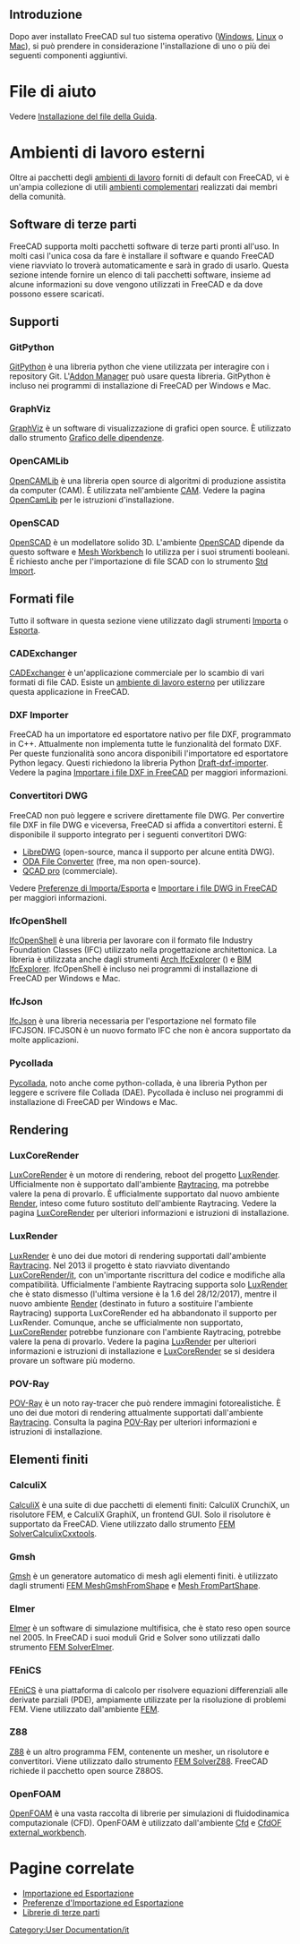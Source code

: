 <languages/>

{{Docnav/it
|[[Installing_on_Mac/it|Installare in Mac]]
|[[Getting_started/it|Per iniziare]]
}}

{{TOCright}}

<span id="Introduction"></span>
==Introduzione== 

Dopo aver installato FreeCAD sul tuo sistema operativo ([[Installing_on_Windows/it|Windows]], [[Installing_on_Linux/it|Linux]] o [[Installing_on_Mac/it|Mac]]), si può prendere in considerazione l'installazione di uno o più dei seguenti componenti aggiuntivi.

<span id="Help_files"></span>
=File di aiuto=

Vedere  [[Installing_Helpfile/it|Installazione del file della Guida]].

<span id="External_workbenches"></span>
=Ambienti di lavoro esterni=

Oltre ai pacchetti degli [[workbenches/it|ambienti di lavoro]] forniti di default con FreeCAD, vi è un'ampia collezione di utili [[External_workbenches/it|ambienti complementari]] realizzati dai membri della comunità.

<span id="Third_party_software"></span>
==Software di terze parti==

FreeCAD supporta molti pacchetti software di terze parti pronti all'uso. In molti casi l'unica cosa da fare è installare il software e quando FreeCAD viene riavviato lo troverà automaticamente e sarà in grado di usarlo. Questa sezione intende fornire un elenco di tali pacchetti software, insieme ad alcune informazioni su dove vengono utilizzati in FreeCAD e da dove possono essere scaricati.

<span id="Support"></span>
== Supporti ==

===GitPython===

[https://github.com/gitpython-developers/GitPython GitPython] è una libreria python che viene utilizzata per interagire con i repository Git. L'[[Std_AddonMgr/it|Addon Manager]] può usare questa libreria. GitPython è incluso nei programmi di installazione di FreeCAD per Windows e Mac.

===GraphViz===

[https://www.graphviz.org GraphViz] è un software di visualizzazione di grafici open source. È utilizzato dallo strumento [[Std_DependencyGraph/it|Grafico delle dipendenze]].

===OpenCAMLib===

[http://www.anderswallin.net/CAM OpenCAMLib] è una libreria open source di algoritmi di produzione assistita da computer (CAM). È utilizzata nell'ambiente [[CAM_Workbench/it|CAM]]. Vedere la pagina [[OpenCamLib/it|OpenCamLib]] per le istruzioni d'installazione.

===OpenSCAD===

[https://www.openscad.org OpenSCAD] è un modellatore solido 3D. L'ambiente [[OpenSCAD_Workbench/it|OpenSCAD]] dipende da questo software e [[Mesh_Workbench/it|Mesh Workbench]] lo utilizza per i suoi strumenti booleani. È richiesto anche per l'importazione di file SCAD con lo strumento [[Std_Import/it|Std Import]].

<span id="File_formats"></span>
==Formati file==

Tutto il software in questa sezione viene utilizzato dagli strumenti [[Std_Import/it|Importa]] o [[Std_Export/it|Esporta]].

===CADExchanger===

[https://cadexchanger.com CADExchanger] è un'applicazione commerciale per lo scambio di vari formati di file CAD. Esiste un [https://github.com/yorikvanhavre/CADExchanger ambiente di lavoro esterno] per utilizzare questa applicazione in FreeCAD.

===DXF Importer===

FreeCAD ha un importatore ed esportatore nativo per file DXF, programmato in C++. Attualmente non implementa tutte le funzionalità del formato DXF. Per queste funzionalità sono ancora disponibili l'importatore ed esportatore Python legacy. Questi richiedono la libreria Python [https://github.com/yorikvanhavre/Draft-dxf-importer Draft-dxf-importer]. Vedere la pagina [[FreeCAD_and_DXF_Import/it|Importare i file DXF in FreeCAD]] per maggiori informazioni.

<span id="DWG_converters"></span>
=== Convertitori DWG ===

FreeCAD non può leggere e scrivere direttamente file DWG. Per convertire file DXF in file DWG e viceversa, FreeCAD si affida a convertitori esterni. È disponibile il supporto integrato per i seguenti convertitori DWG:
* [https://www.gnu.org/software/libredwg LibreDWG] (open-source, manca il supporto per alcune entità DWG).
* [https://www.opendesign.com/guestfiles/oda_file_converter ODA File Converter] (free, ma non open-source).
* [https://qcad.org/en/qcad-command-line-tools#dwg2dwg QCAD pro] (commerciale). {{Version|0.20}}

Vedere [[Import_Export_Preferences/it#DWG|Preferenze di Importa/Esporta]] e [[FreeCAD_and_DWG_Import/it|Importare i file DWG in FreeCAD]] per maggiori informazioni.

===IfcOpenShell===

[http://ifcopenshell.org IfcOpenShell] è una libreria per lavorare con il formato file Industry Foundation Classes (IFC) utilizzato nella progettazione architettonica. La libreria è utilizzata anche dagli strumenti [[Arch_IfcExplorer/it|Arch IfcExplorer]] ({{VersionMinus|0.18}}) e [[BIM_IfcExplorer/it|BIM IfcExplorer]]. IfcOpenShell è incluso nei programmi di installazione di FreeCAD per Windows e Mac.

===IfcJson===

[https://github.com/buildingSMART/ifcJSON IfcJson] è una libreria necessaria per l'esportazione nel formato file IFCJSON. IFCJSON è un nuovo formato IFC che non è ancora supportato da molte applicazioni.

===Pycollada===

[https://github.com/pycollada/pycollada/releases Pycollada], noto anche come python-collada, è una libreria Python per leggere e scrivere file Collada (DAE). Pycollada è incluso nei programmi di installazione di FreeCAD per Windows e Mac.

==Rendering==

===LuxCoreRender===

[https://www.luxcorerender.org LuxCoreRender] è un motore di rendering, reboot del progetto [[LuxRender/it|LuxRender]]. Ufficialmente non è supportato dall'ambiente [[Raytracing_Workbench/it|Raytracing]], ma potrebbe valere la pena di provarlo. È ufficialmente supportato dal nuovo ambiente [https://github.com/FreeCAD/FreeCAD-render Render], inteso come futuro sostituto dell'ambiente Raytracing. Vedere la pagina [[LuxCoreRender/it|LuxCoreRender]] per ulteriori informazioni e istruzioni di installazione.

===LuxRender===

[https://luxcorerender.org/history/ LuxRender] è uno dei due motori di rendering supportati dall'ambiente [[Raytracing_Workbench/it|Raytracing]]. Nel 2013 il progetto è stato riavviato diventando [[LuxCoreRender/it]], con un'importante riscrittura del codice e modifiche alla compatibilità. Ufficialmente l'ambiente Raytracing supporta solo [[LuxRender|LuxRender]] che è stato dismesso (l'ultima versione è la 1.6 del 28/12/2017), mentre il nuovo ambiente [https://github.com/FreeCAD/FreeCAD-render Render] (destinato in futuro a sostituire l'ambiente Raytracing) supporta LuxCoreRender ed ha abbandonato il supporto per LuxRender. Comunque, anche se ufficialmente non supportato, [[LuxCoreRender/it|LuxCoreRender]] potrebbe funzionare con l'ambiente Raytracing, potrebbe valere la pena di provarlo. Vedere la pagina [[LuxRender/it|LuxRender]] per ulteriori informazioni e istruzioni di installazione e [[LuxCoreRender/it|LuxCoreRender]] se si desidera provare un software più moderno.

===POV-Ray===

[https://www.povray.org POV-Ray] è un noto ray-tracer che può rendere immagini fotorealistiche. È uno dei due motori di rendering attualmente supportati dall'ambiente [[Raytracing_Workbench/it|Raytracing]]. Consulta la pagina [[POV-Ray/it|POV-Ray]] per ulteriori informazioni e istruzioni di installazione.

<span id="Finite_element"></span>
== Elementi finiti ==

===CalculiX===

<div class="mw-translate-fuzzy">
[http://calculix.de CalculiX] è una suite di due pacchetti di elementi finiti: CalculiX CrunchiX, un risolutore FEM, e CalculiX GraphiX, un frontend GUI. Solo il risolutore è supportato da FreeCAD. Viene utilizzato dallo strumento [[FEM_SolverCalculixCxxtools|FEM SolverCalculixCxxtools]].
</div>

===Gmsh===

[http://gmsh.info Gmsh] è un generatore automatico di mesh agli elementi finiti. è utilizzato dagli strumenti [[FEM_MeshGmshFromShape/it|FEM MeshGmshFromShape]] e [[Mesh_FromPartShape/it|Mesh FromPartShape]].

===Elmer===

[https://www.csc.fi/web/elmer Elmer] è un software di simulazione multifisica, che è stato reso open source nel 2005. In FreeCAD i suoi moduli Grid e Solver sono utilizzati dallo strumento [[FEM_SolverElmer/it|FEM SolverElmer]].

===FEniCS===

[https://fenicsproject.org FEniCS] è una piattaforma di calcolo per risolvere equazioni differenziali alle derivate parziali (PDE), ampiamente utilizzate per la risoluzione di problemi FEM. Viene utilizzato dall'ambiente [[FEM_Workbench/it|FEM]].

===Z88===

[https://en.z88.de Z88] è un altro programma FEM, contenente un mesher, un risolutore e convertitori. Viene utilizzato dallo strumento [[FEM_SolverZ88/it|FEM SolverZ88]]. FreeCAD richiede il pacchetto open source Z88OS.

===OpenFOAM===

[https://openfoam.org OpenFOAM] è una vasta raccolta di librerie per simulazioni di fluidodinamica computazionale (CFD). OpenFOAM è utilizzato dall'ambiente [[Cfd_Workbench/it|Cfd]] e [https://github.com/jaheyns/CfdOF CfdOF] [[external_workbench|external_workbench]].

<span id="Related_pages"></span>
=Pagine correlate=

* [[Import_Export/it|Importazione ed Esportazione]]
* [[Import_Export_Preferences/it|Preferenze d'Importazione ed Esportazione]]
* [[Third Party Libraries/it|Librerie di terze parti]]


{{Docnav/it
|[[Installing_on_Mac/it|Installare in Mac]]
|[[Getting_started/it|Per iniziare]]
}}

[[Category:User Documentation/it]]